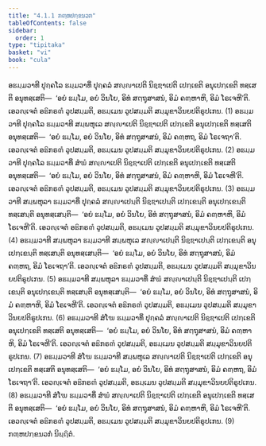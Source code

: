 ```yaml
---
title: "4.1.1 ກຓ຺ຫປກ຺ຂນວກ"
tableOfContents: false
sidebar:
  order: 1
type: "tipitaka"
basket: "vi"
book: "cula"
---
```



<DynamicBreadcrumb />

<Division number="187" book="cula">

<Paragraph number="787" book="cula">
ອຘມ຺ມວາທີ ປຸຄ຺ຄໂລ ຘມ຺ມວາທິໍ ປຸຄ຺ຄລໍ ສຎ຺ຎາເປຕິ ນິຊ຺ຌາເປຕິ ເປກ຺ເຂຕິ ອນຸເປກ຺ເຂຕິ ທສ຺ເສຕິ ອນຸທສ຺ເສຕິ—  ‘ອຍໍ ຘມ຺ໂມ, ອຍໍ ວິນໂຍ, ອິທໍ ສຕ຺ຖຸສາສນໍ, ອິມໍ ຄຓ຺ຫາຫິ, ອິມໍ ໂຣເຈຫີ’ຕິ. ເອວຎ຺ເຈຕໍ ອຘິກຣຓໍ ວູປສມ຺ມຕິ, ອຘມ຺ເມນ ວູປສມ຺ມຕິ ສມ຺ມຸຂາວິນຍປຕິຣູປເກນ. (1)
</Paragraph>

<Paragraph number="788" book="cula">
ອຘມ຺ມວາທີ ປຸຄ຺ຄໂລ ຘມ຺ມວາທີ ສມ຺ພຫຸເລ ສຎ຺ຎາເປຕິ ນິຊ຺ຌາເປຕິ ເປກ຺ເຂຕິ ອນຸເປກ຺ເຂຕິ ທສ຺ເສຕິ ອນຸທສ຺ເສຕິ—  ‘ອຍໍ ຘມ຺ໂມ, ອຍໍ ວິນໂຍ, ອິທໍ ສຕ຺ຖຸສາສນໍ, ອິມໍ ຄຓ຺ຫຖ, ອິມໍ ໂຣເຈຖາ’ຕິ. ເອວຎ຺ເຈຕໍ ອຘິກຣຓໍ ວູປສມ຺ມຕິ, ອຘມ຺ເມນ ວູປສມ຺ມຕິ ສມ຺ມຸຂາວິນຍປຕິຣູປເກນ. (2)
</Paragraph>

<Paragraph number="789" book="cula">
ອຘມ຺ມວາທີ ປຸຄ຺ຄໂລ ຘມ຺ມວາທິໍ ສໍຆໍ ສຎ຺ຎາເປຕິ ນິຊ຺ຌາເປຕິ ເປກ຺ເຂຕິ ອນຸເປກ຺ເຂຕິ ທສ຺ເສຕິ ອນຸທສ຺ເສຕິ—  ‘ອຍໍ ຘມ຺ໂມ, ອຍໍ ວິນໂຍ, ອິທໍ ສຕ຺ຖຸສາສນໍ, ອິມໍ ຄຓ຺ຫາຫິ, ອິມໍ ໂຣເຈຫີ’ຕິ. ເອວຎ຺ເຈຕໍ ອຘິກຣຓໍ ວູປສມ຺ມຕິ, ອຘມ຺ເມນ ວູປສມ຺ມຕິ ສມ຺ມຸຂາວິນຍປຕິຣູປເກນ. (3)
</Paragraph>

<Paragraph number="790" book="cula">
ອຘມ຺ມວາທີ ສມ຺ພຫຸລາ ຘມ຺ມວາທິໍ ປຸຄ຺ຄລໍ ສຎ຺ຎາເປນ຺ຕິ ນິຊ຺ຌາເປນ຺ຕິ ເປກ຺ເຂນ຺ຕິ ອນຸເປກ຺ເຂນ຺ຕິ ທສ຺ເສນ຺ຕິ ອນຸທສ຺ເສນ຺ຕິ—  ‘ອຍໍ ຘມ຺ໂມ, ອຍໍ ວິນໂຍ, ອິທໍ ສຕ຺ຖຸສາສນໍ, ອິມໍ ຄຓ຺ຫາຫິ, ອິມໍ ໂຣເຈຫີ’ຕິ. ເອວຎ຺ເຈຕໍ ອຘິກຣຓໍ ວູປສມ຺ມຕິ, ອຘມ຺ເມນ ວູປສມ຺ມຕິ ສມ຺ມຸຂາວິນຍປຕິຣູປເກນ. (4)
</Paragraph>

<Paragraph number="791" book="cula">
ອຘມ຺ມວາທີ ສມ຺ພຫຸລາ ຘມ຺ມວາທີ ສມ຺ພຫຸເລ ສຎ຺ຎາເປນ຺ຕິ ນິຊ຺ຌາເປນ຺ຕິ ເປກ຺ເຂນ຺ຕິ ອນຸເປກ຺ເຂນ຺ຕິ ທສ຺ເສນ຺ຕິ ອນຸທສ຺ເສນ຺ຕິ—  ‘ອຍໍ ຘມ຺ໂມ, ອຍໍ ວິນໂຍ, ອິທໍ ສຕ຺ຖຸສາສນໍ, ອິມໍ ຄຓ຺ຫຖ, ອິມໍ ໂຣເຈຖາ’ຕິ. ເອວຎ຺ເຈຕໍ ອຘິກຣຓໍ ວູປສມ຺ມຕິ, ອຘມ຺ເມນ ວູປສມ຺ມຕິ ສມ຺ມຸຂາວິນຍປຕິຣູປເກນ. (5)
</Paragraph>

<Paragraph number="792" book="cula">
ອຘມ຺ມວາທີ ສມ຺ພຫຸລາ ຘມ຺ມວາທິໍ ສໍຆໍ ສຎ຺ຎາເປນ຺ຕິ ນິຊ຺ຌາເປນ຺ຕິ ເປກ຺ເຂນ຺ຕິ ອນຸເປກ຺ເຂນ຺ຕິ ທສ຺ເສນ຺ຕິ ອນຸທສ຺ເສນ຺ຕິ—  ‘ອຍໍ ຘມ຺ໂມ, ອຍໍ ວິນໂຍ, ອິທໍ ສຕ຺ຖຸສາສນໍ, ອິມໍ ຄຓ຺ຫາຫິ, ອິມໍ ໂຣເຈຫີ’ຕິ. ເອວຎ຺ເຈຕໍ ອຘິກຣຓໍ ວູປສມ຺ມຕິ, ອຘມ຺ເມນ ວູປສມ຺ມຕິ ສມ຺ມຸຂາວິນຍປຕິຣູປເກນ. (6)
</Paragraph>

<Paragraph number="793" book="cula">
ອຘມ຺ມວາທີ ສໍໂຆ ຘມ຺ມວາທິໍ ປຸຄ຺ຄລໍ ສຎ຺ຎາເປຕິ ນິຊ຺ຌາເປຕິ ເປກ຺ເຂຕິ ອນຸເປກ຺ເຂຕິ ທສ຺ເສຕິ ອນຸທສ຺ເສຕິ—  ‘ອຍໍ ຘມ຺ໂມ, ອຍໍ ວິນໂຍ, ອິທໍ ສຕ຺ຖຸສາສນໍ, ອິມໍ ຄຓ຺ຫາຫິ, ອິມໍ ໂຣເຈຫີ’ຕິ. ເອວຎ຺ເຈຕໍ ອຘິກຣຓໍ ວູປສມ຺ມຕິ, ອຘມ຺ເມນ ວູປສມ຺ມຕິ ສມ຺ມຸຂາວິນຍປຕິຣູປເກນ. (7)
</Paragraph>

<Paragraph number="794" book="cula">
ອຘມ຺ມວາທີ ສໍໂຆ ຘມ຺ມວາທີ ສມ຺ພຫຸເລ ສຎ຺ຎາເປຕິ ນິຊ຺ຌາເປຕິ ເປກ຺ເຂຕິ ອນຸເປກ຺ເຂຕິ ທສ຺ເສຕິ ອນຸທສ຺ເສຕິ—  ‘ອຍໍ ຘມ຺ໂມ, ອຍໍ ວິນໂຍ, ອິທໍ ສຕ຺ຖຸສາສນໍ, ອິມໍ ຄຓ຺ຫຖ, ອິມໍ ໂຣເຈຖາ’ຕິ. ເອວຎ຺ເຈຕໍ ອຘິກຣຓໍ ວູປສມ຺ມຕິ, ອຘມ຺ເມນ ວູປສມ຺ມຕິ ສມ຺ມຸຂາວິນຍປຕິຣູປເກນ. (8)
</Paragraph>

<Paragraph number="795" book="cula">
ອຘມ຺ມວາທີ ສໍໂຆ ຘມ຺ມວາທິໍ ສໍຆໍ ສຎ຺ຎາເປຕິ ນິຊ຺ຌາເປຕິ ເປກ຺ເຂຕິ ອນຸເປກ຺ເຂຕິ ທສ຺ເສຕິ ອນຸທສ຺ເສຕິ—  ‘ອຍໍ ຘມ຺ໂມ, ອຍໍ ວິນໂຍ, ອິທໍ ສຕ຺ຖຸສາສນໍ, ອິມໍ ຄຓ຺ຫາຫິ, ອິມໍ ໂຣເຈຫີ’ຕິ. ເອວຎ຺ເຈຕໍ ອຘິກຣຓໍ ວູປສມ຺ມຕິ, ອຘມ຺ເມນ ວູປສມ຺ມຕິ ສມ຺ມຸຂາວິນຍປຕິຣູປເກນ. (9)

</Paragraph>
</Division>

<Paragraph number="796" type="center" book="cula">
ກຓ຺ຫປກ຺ຂນວກໍ ນິຏ຺ຐິຕໍ.
</Paragraph>